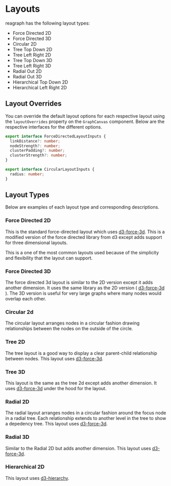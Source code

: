 
<Meta title="Docs/Getting Started/Layouts" />

# Layouts
reagraph has the following layout types:

- Force Directed 2D
- Force Directed 3D
- Circular 2D
- Tree Top Down 2D
- Tree Left Right 2D
- Tree Top Down 3D
- Tree Left Right 3D
- Radial Out 2D
- Radial Out 3D
- Hierarchical Top Down 2D
- Hierarchical Left Right 2D

## Layout Overrides
You can override the default layout options for each respective layout using
the `layoutOverrides` property on the `GraphCanvas` component. Below
are the respective interfaces for the different options.

```ts
export interface ForceDirectedLayoutInputs {
  linkDistance?: number;
  nodeStrength?: number;
  clusterPadding?: number;
  clusterStrength?: number;
}

export interface CircularLayoutInputs {
  radius: number;
}
```

## Layout Types
Below are examples of each layout type and corresponding descriptions.

### Force Directed 2D
<div style={{ height: 300, width: 500, position: 'relative', background: 'white', borderRadius: 4, border: '1px solid rgba(0,0,0,.1)', boxShadow: 'rgb(0 0 0 / 10%) 0 1px 3px 0', overflow: 'hidden' }}>
  <Story id="demos-layouts-2d--force-directed" />
</div>

This is the standard force-directed layout which uses [d3-force-3d](https://github.com/vasturiano/d3-force-3d).
This is a modified version of the force directed library from d3 except adds support for three dimensional layouts.

This is a one of the most common layouts used because of the simplicity and flexibility that the layout
can support.

### Force Directed 3D
<div style={{ height: 300, width: 500, position: 'relative', background: 'white', borderRadius: 4, border: '1px solid rgba(0,0,0,.1)', boxShadow: 'rgb(0 0 0 / 10%) 0 1px 3px 0', overflow: 'hidden' }}>
  <Story id="demos-layouts-3d--force-directed" />
</div>

The force directed 3d layout is similar to the 2D version except it adds another dimension. It uses
the same library as the 2D version ( [d3-force-3d](https://github.com/vasturiano/d3-force-3d) ).
The 3D version is useful for very large graphs where many nodes would overlap each other.

### Circular 2d
<div style={{ height: 300, width: 500, position: 'relative', background: 'white', borderRadius: 4, border: '1px solid rgba(0,0,0,.1)', boxShadow: 'rgb(0 0 0 / 10%) 0 1px 3px 0', overflow: 'hidden' }}>
  <Story id="demos-layouts-2d--circular" />
</div>

The circular layout arranges nodes in a circular fashion drawing relationships between the nodes
on the outside of the circle.

### Tree 2D
<div style={{ height: 300, width: 500, position: 'relative', background: 'white', borderRadius: 4, border: '1px solid rgba(0,0,0,.1)', boxShadow: 'rgb(0 0 0 / 10%) 0 1px 3px 0', overflow: 'hidden' }}>
  <Story id="demos-layouts-2d--tree-top-down" />
</div>

The tree layout is a good way to display a clear parent-child relationship between nodes. This layout uses
[d3-force-3d](https://github.com/vasturiano/d3-force-3d).

### Tree 3D
<div style={{ height: 300, width: 500, position: 'relative', background: 'white', borderRadius: 4, border: '1px solid rgba(0,0,0,.1)', boxShadow: 'rgb(0 0 0 / 10%) 0 1px 3px 0', overflow: 'hidden' }}>
  <Story id="demos-layouts-3d--tree-top-down" />
</div>

This layout is the same as the tree 2d except adds another dimension. It uses
[d3-force-3d](https://github.com/vasturiano/d3-force-3d) under the hood for the layout.

### Radial 2D
<div style={{ height: 300, width: 500, position: 'relative', background: 'white', borderRadius: 4, border: '1px solid rgba(0,0,0,.1)', boxShadow: 'rgb(0 0 0 / 10%) 0 1px 3px 0', overflow: 'hidden' }}>
  <Story id="demos-layouts-2d--radial-out" />
</div>

The radial layout arranges nodes in a circular fashion around the focus node in a radial tree. Each
relationship extends to another level in the tree to show a depedency tree.
This layout uses [d3-force-3d](https://github.com/vasturiano/d3-force-3d).

### Radial 3D
<div style={{ height: 300, width: 500, position: 'relative', background: 'white', borderRadius: 4, border: '1px solid rgba(0,0,0,.1)', boxShadow: 'rgb(0 0 0 / 10%) 0 1px 3px 0', overflow: 'hidden' }}>
  <Story id="demos-layouts-3d--radial-out" />
</div>

Similar to the Radial 2D but adds another dimension. This layout uses [d3-force-3d](https://github.com/vasturiano/d3-force-3d).

### Hierarchical 2D
<div style={{ height: 300, width: 500, position: 'relative', background: 'white', borderRadius: 4, border: '1px solid rgba(0,0,0,.1)', boxShadow: 'rgb(0 0 0 / 10%) 0 1px 3px 0', overflow: 'hidden' }}>
  <Story id="demos-layouts-2d--hierarchical-top-down" />
</div>

This layout uses [d3-hierarchy](https://www.npmjs.com/package/d3-hierarchy).
